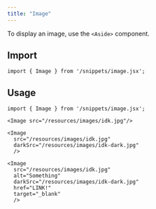 ```yaml
---
title: "Image"
---
```



To display an image, use the `<Aside>` component.

## Import

```tsx
import { Image } from '/snippets/image.jsx';
```

## Usage

```mdx
import { Image } from '/snippets/image.jsx';

<Image src="/resources/images/idk.jpg"/>

<Image
  src="/resources/images/idk.jpg"
  darkSrc="/resources/images/idk-dark.jpg"
  />

<Image
  src="/resources/images/idk.jpg"
  alt="Something"
  darkSrc="/resources/images/idk-dark.jpg"
  href="LINK!"
  target="_blank"
  />
```
